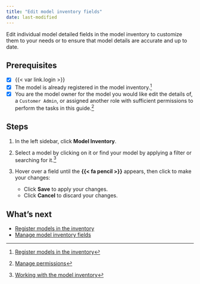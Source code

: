 ```yaml
---
title: "Edit model inventory fields"
date: last-modified
---
```


Edit individual model detailed fields in the model inventory to customize them to your needs or to ensure that model details are accurate and up to date. 

::: {.prereq}

## Prerequisites

- [x] {{< var link.login >}}
- [x] The model is already registered in the model inventory.[^1]
- [x] You are the model owner for the model you would like edit the details of, a `Customer Admin`, or assigned another role with sufficient permissions to perform the tasks in this guide.[^2]

:::

## Steps

1. In the left sidebar, click **Model Inventory**. 

2. Select a model by clicking on it or find your model by applying a filter or searching for it.[^3]

3. Hover over a field until the **{{< fa pencil >}}** appears, then click to make your changes:  

   - Click **Save** to apply your changes.
   - Click **Cancel** to discard your changes.

## What's next

- [Register models in the inventory](register-models-in-inventory.qmd)
- [Manage model inventory fields](manage-model-inventory-fields.qmd)


<!-- FOOTNOTES -->

[^1]: [Register models in the inventory](register-models-in-inventory.qmd)

[^2]: [Manage permissions](/guide/configuration/manage-permissions.qmd)

[^3]: [Working with the model inventory](/guide/model-inventory/working-with-model-inventory.qmd#search-filter-and-sort-models)
